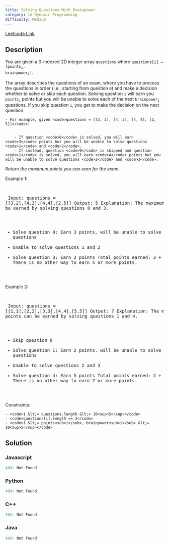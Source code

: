 ```yaml
---
title: Solving Questions With Brainpower
category: 1d Dynamic Programming
difficulty: Medium
---
```


<Callout>

[Leetcode Link](https://leetcode.com/problems/solving-questions-with-brainpower)

</Callout>

## Description
You are given a 0-indexed 2D integer array <code>questions</code> where <code>questions[i] = [points<sub>i</sub>, brainpower<sub>i</sub>]</code>.

The array describes the questions of an exam, where you have to process the questions in order (i.e., starting from question <code>0</code>) and make a decision whether to solve or skip each question. Solving question <code>i</code> will earn you <code>points<sub>i</sub></code> points but you will be unable to solve each of the next <code>brainpower<sub>i</sub></code> questions. If you skip question <code>i</code>, you get to make the decision on the next question.


	- For example, given <code>questions = [[3, 2], [4, 3], [4, 4], [2, 5]]</code>:

	
		- If question <code>0</code> is solved, you will earn <code>3</code> points but you will be unable to solve questions <code>1</code> and <code>2</code>.
		- If instead, question <code>0</code> is skipped and question <code>1</code> is solved, you will earn <code>4</code> points but you will be unable to solve questions <code>2</code> and <code>3</code>.
	
	


Return *the maximum points you can earn for the exam*.

 
Example 1:

<br /><pre className="overflow-x-auto">
Input: questions = [[3,2],[4,3],[4,4],[2,5]]
Output: 5
Explanation: The maximum points can be earned by solving questions 0 and 3.
- Solve question 0: Earn 3 points, will be unable to solve the next 2 questions
- Unable to solve questions 1 and 2
- Solve question 3: Earn 2 points
Total points earned: 3 + 2 = 5. There is no other way to earn 5 or more points.
</pre>

Example 2:

<br /><pre className="overflow-x-auto">
Input: questions = [[1,1],[2,2],[3,3],[4,4],[5,5]]
Output: 7
Explanation: The maximum points can be earned by solving questions 1 and 4.
- Skip question 0
- Solve question 1: Earn 2 points, will be unable to solve the next 2 questions
- Unable to solve questions 2 and 3
- Solve question 4: Earn 5 points
Total points earned: 2 + 5 = 7. There is no other way to earn 7 or more points.
</pre>

 
Constraints:


	- <code>1 &lt;= questions.length &lt;= 10<sup>5</sup></code>
	- <code>questions[i].length == 2</code>
	- <code>1 &lt;= points<sub>i</sub>, brainpower<sub>i</sub> &lt;= 10<sup>5</sup></code>



## Solution

### Javascript
```javascript
404: Not Found
```
### Python
```python
404: Not Found
```
### C++
```cpp
404: Not Found
```
### Java
```java
404: Not Found
```


